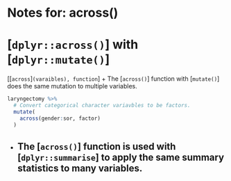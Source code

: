 # Notes for: across()
# [`dplyr::across()`] with [`dplyr::mutate()`] 
[[`across`]`(varaibles), function`]
+ The [`across()`] function with [`mutate()`] does the same mutation to multiple variables.
```r
laryngectomy %>% 
  # Convert categorical character variavbles to be factors.
  mutate(
    across(gender:sor, factor)
  ) 
```
+ The [`across()`] function is used with [`dplyr::summarise`] to apply the same summary statistics to many variables.
---